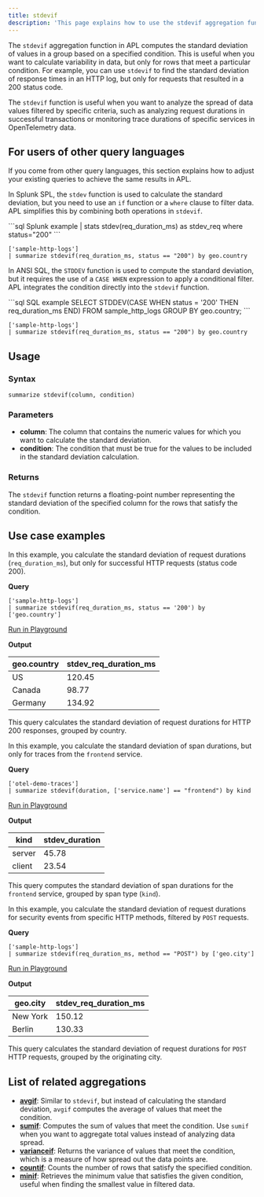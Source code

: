```yaml
---
title: stdevif
description: 'This page explains how to use the stdevif aggregation function in APL.'
---
```


The `stdevif` aggregation function in APL computes the standard deviation of values in a group based on a specified condition. This is useful when you want to calculate variability in data, but only for rows that meet a particular condition. For example, you can use `stdevif` to find the standard deviation of response times in an HTTP log, but only for requests that resulted in a 200 status code.

The `stdevif` function is useful when you want to analyze the spread of data values filtered by specific criteria, such as analyzing request durations in successful transactions or monitoring trace durations of specific services in OpenTelemetry data.

## For users of other query languages

If you come from other query languages, this section explains how to adjust your existing queries to achieve the same results in APL.

<AccordionGroup>
<Accordion title="Splunk SPL users">

In Splunk SPL, the `stdev` function is used to calculate the standard deviation, but you need to use an `if` function or a `where` clause to filter data. APL simplifies this by combining both operations in `stdevif`.

<CodeGroup>
```sql Splunk example
| stats stdev(req_duration_ms) as stdev_req where status="200"
```

```kusto APL equivalent
['sample-http-logs']
| summarize stdevif(req_duration_ms, status == "200") by geo.country
```
</CodeGroup>

</Accordion>
<Accordion title="ANSI SQL users">

In ANSI SQL, the `STDDEV` function is used to compute the standard deviation, but it requires the use of a `CASE WHEN` expression to apply a conditional filter. APL integrates the condition directly into the `stdevif` function.

<CodeGroup>
```sql SQL example
SELECT STDDEV(CASE WHEN status = '200' THEN req_duration_ms END)
FROM sample_http_logs
GROUP BY geo.country;
```

```kusto APL equivalent
['sample-http-logs']
| summarize stdevif(req_duration_ms, status == "200") by geo.country
```
</CodeGroup>

</Accordion>
</AccordionGroup>

## Usage

### Syntax

```kusto
summarize stdevif(column, condition)
```

### Parameters

- **column**: The column that contains the numeric values for which you want to calculate the standard deviation.
- **condition**: The condition that must be true for the values to be included in the standard deviation calculation.

### Returns

The `stdevif` function returns a floating-point number representing the standard deviation of the specified column for the rows that satisfy the condition.

## Use case examples

<Tabs>
<Tab title="Log analysis">

In this example, you calculate the standard deviation of request durations (`req_duration_ms`), but only for successful HTTP requests (status code 200).

**Query**

```kusto
['sample-http-logs']
| summarize stdevif(req_duration_ms, status == '200') by ['geo.country']
```

[Run in Playground](https://play.axiom.co/axiom-play-qf1k/query?initForm=%7B%22apl%22%3A%22%5B%27sample-http-logs%27%5D%20%7C%20summarize%20stdevif%28req_duration_ms%2C%20status%20%3D%3D%20%27200%27%29%20by%20%5B%27geo.country%27%5D%22%7D)

**Output**

| geo.country | stdev_req_duration_ms |
|-------------|-----------------------|
| US          | 120.45                |
| Canada      | 98.77                 |
| Germany     | 134.92                |

This query calculates the standard deviation of request durations for HTTP 200 responses, grouped by country.

</Tab>
<Tab title="OpenTelemetry traces">

In this example, you calculate the standard deviation of span durations, but only for traces from the `frontend` service.

**Query**

```kusto
['otel-demo-traces']
| summarize stdevif(duration, ['service.name'] == "frontend") by kind
```

[Run in Playground](https://play.axiom.co/axiom-play-qf1k/query?initForm=%7B%22apl%22%3A%22%5B%27otel-demo-traces%27%5D%20%7C%20summarize%20stdevif%28duration%2C%20%5B%27service.name%27%5D%20%3D%3D%20%27frontend%27%29%20by%20kind%22%7D)

**Output**

| kind     | stdev_duration |
|----------|----------------|
| server   | 45.78          |
| client   | 23.54          |

This query computes the standard deviation of span durations for the `frontend` service, grouped by span type (`kind`).

</Tab>
<Tab title="Security logs">

In this example, you calculate the standard deviation of request durations for security events from specific HTTP methods, filtered by `POST` requests.

**Query**

```kusto
['sample-http-logs']
| summarize stdevif(req_duration_ms, method == "POST") by ['geo.city']
```

[Run in Playground](https://play.axiom.co/axiom-play-qf1k/query?initForm=%7B%22apl%22%3A%22%5B%27sample-http-logs%27%5D%20%7C%20summarize%20stdevif%28req_duration_ms%2C%20method%20%3D%3D%20%27POST%27%29%20by%20%5B%27geo.city%27%5D%22%7D)

**Output**

| geo.city | stdev_req_duration_ms |
|----------|-----------------------|
| New York | 150.12                |
| Berlin   | 130.33                |

This query calculates the standard deviation of request durations for `POST` HTTP requests, grouped by the originating city.

</Tab>
</Tabs>

## List of related aggregations

- [**avgif**](/apl/aggregation-function/avgif): Similar to `stdevif`, but instead of calculating the standard deviation, `avgif` computes the average of values that meet the condition.
- [**sumif**](/apl/aggregation-function/sumif): Computes the sum of values that meet the condition. Use `sumif` when you want to aggregate total values instead of analyzing data spread.
- [**varianceif**](/apl/aggregation-function/varianceif): Returns the variance of values that meet the condition, which is a measure of how spread out the data points are.
- [**countif**](/apl/aggregation-function/countif): Counts the number of rows that satisfy the specified condition.
- [**minif**](/apl/aggregation-function/minif): Retrieves the minimum value that satisfies the given condition, useful when finding the smallest value in filtered data.